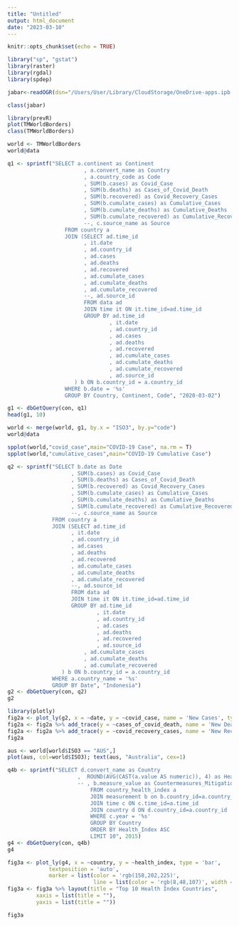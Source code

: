 ```yaml
---
title: "Untitled"
output: html_document
date: "2023-03-10"
---
```


```r
knitr::opts_chunk$set(echo = TRUE)
```

```r
library("sp", "gstat")
library(raster)
library(rgdal)
library(spdep)
```

```r
jabar<-readOGR(dsn="/Users/User/Library/CloudStorage/OneDrive-apps.ipb.ac.id/Kuliah/Semester 2/STA1500 Metode Penelitian Kuantitatif/1. Spasial/petajabar27", layer="Peta Jabar 27")
```

```r
class(jabar)
```

```r
library(prevR)
plot(TMWorldBorders)
class(TMWorldBorders)
```

```r
world <- TMWorldBorders
world@data
```
```r
q1 <- sprintf("SELECT a.continent as Continent  
                        , a.convert_name as Country
                        , a.country_code as Code
                        , SUM(b.cases) as Covid_Case
                        , SUM(b.deaths) as Cases_of_Covid_Death
                        , SUM(b.recovered) as Covid_Recovery_Cases
                        , SUM(b.cumulate_cases) as Cumulative_Cases
                        , SUM(b.cumulate_deaths) as Cumulative_Deaths
                        , SUM(b.cumulate_recovered) as Cumulative_Recovered
                        --, c.source_name as Source
                  FROM country a
                  JOIN (SELECT ad.time_id
                  	    , it.date
                  	    , ad.country_id
                  	    , ad.cases
                  	    , ad.deaths
                  	    , ad.recovered
                  	    , ad.cumulate_cases
                  	    , ad.cumulate_deaths
                  	    , ad.cumulate_recovered
                  	    --, ad.source_id
                        FROM data ad
                        JOIN time it ON it.time_id=ad.time_id
                        GROUP BY ad.time_id
                        		, it.date
                        		, ad.country_id
                        		, ad.cases
                        	 	, ad.deaths
                        	 	, ad.recovered
                        	 	, ad.cumulate_cases
                        	 	, ad.cumulate_deaths
                        	 	, ad.cumulate_recovered
                        		, ad.source_id
                  	 ) b ON b.country_id = a.country_id
                  WHERE b.date = '%s'
                  GROUP BY Country, Continent, Code", "2020-03-02")
```

```r
g1 <- dbGetQuery(con, q1)
head(g1, 10)
```

```r
world <- merge(world, g1, by.x = "ISO3", by.y="code")
world@data
```

```r
spplot(world,"covid_case",main="COVID-19 Case", na.rm = T)
spplot(world,"cumulative_cases",main="COVID-19 Cumulative Case")
```

```r
q2 <- sprintf("SELECT b.date as Date
                    , SUM(b.cases) as Covid_Case
                    , SUM(b.deaths) as Cases_of_Covid_Death
                    , SUM(b.recovered) as Covid_Recovery_Cases
                    , SUM(b.cumulate_cases) as Cumulative_Cases
                    , SUM(b.cumulate_deaths) as Cumulative_Deaths
                    , SUM(b.cumulate_recovered) as Cumulative_Recovered
                    --, c.source_name as Source
              FROM country a
              JOIN (SELECT ad.time_id
              	    , it.date
              	    , ad.country_id
              	    , ad.cases
              	    , ad.deaths
              	    , ad.recovered
              	    , ad.cumulate_cases
              	    , ad.cumulate_deaths
              	    , ad.cumulate_recovered
              	    --, ad.source_id
                    FROM data ad
                    JOIN time it ON it.time_id=ad.time_id
                    GROUP BY ad.time_id
                    		, it.date
                    		, ad.country_id
                    		, ad.cases
                    	 	, ad.deaths
                    	 	, ad.recovered
                    		, ad.source_id
                  	    , ad.cumulate_cases
                  	    , ad.cumulate_deaths
                  	    , ad.cumulate_recovered
              	 ) b ON b.country_id = a.country_id
              WHERE a.country_name = '%s'
              GROUP BY Date", "Indonesia")
g2 <- dbGetQuery(con, q2)
g2
```

```r
library(plotly)
fig2a <- plot_ly(g2, x = ~date, y = ~covid_case, name = 'New Cases', type = 'scatter', mode = 'lines') 
fig2a <- fig2a %>% add_trace(y = ~cases_of_covid_death, name = 'New Death', type = 'scatter', mode = 'lines') 
fig2a <- fig2a %>% add_trace(y = ~covid_recovery_cases, name = 'New Recovery', type = 'scatter', mode = 'lines') 
fig2a
```

```r
aus <- world[world$ISO3 == "AUS",]
plot(aus, col=world$ISO3); text(aus, "Australia", cex=1)
```

```r
q4b <- sprintf("SELECT d.convert_name as Country
                      ,  ROUND(AVG(CAST(a.value AS numeric)), 4) as Health_Index
                      -- , b.measure_value as Countermeasures_Mitigation
                          FROM country_health_index a
                          JOIN measurement b on b.country_id=a.country_id
                          JOIN time c ON c.time_id=a.time_id 
                          JOIN country d ON d.country_id=a.country_id
                          WHERE c.year = '%s'
                          GROUP BY Country
                          ORDER BY Health_Index ASC
                          LIMIT 10", 2015)
g4 <- dbGetQuery(con, q4b)
g4
```

```r
fig3a <- plot_ly(g4, x = ~country, y = ~health_index, type = 'bar',
             textposition = 'auto',
             marker = list(color = 'rgb(158,202,225)',
                           line = list(color = 'rgb(8,48,107)', width = 1.5)))
fig3a <- fig3a %>% layout(title = "Top 10 Health Index Countries",
         xaxis = list(title = ""),
         yaxis = list(title = ""))

fig3a
```

